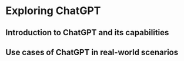 # Exploring ChatGPT {-}

## Introduction to ChatGPT and its capabilities {-}

## Use cases of ChatGPT in real-world scenarios {-}




